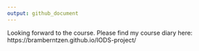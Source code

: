 ```yaml
---
output: github_document
---
```


Looking forward to the course. Please find my course diary here: https://bramberntzen.github.io/IODS-project/